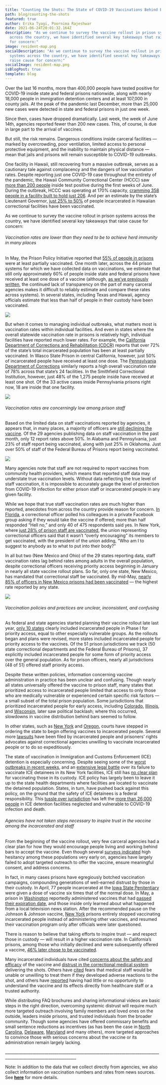 ```yaml
---
title: "Counting the Shots: The State of COVID-19 Vaccinations Behind Bars"
path: blog/counting-the-shots
featured: true
author: Erika Tyagi, Poornima Rajeshwar
date: 2021-06-24T20:01:32.164Z
description: "As we continue to survey the vaccine rollout in prison systems
  across the country, we have identified several key takeaways that raise cause
  for concern:"
image: resident-map.png
socialDescription: "As we continue to survey the vaccine rollout in prison
  systems across the country, we have identified several key takeaways that
  raise cause for concern:"
socialImage: resident-map.png
isBlogPost: true
template: blog
---
```

Over the last 16 months, more than 400,000 people have tested positive for COVID-19 inside state and federal prisons nationwide, along with nearly 18,000 people in immigration detention centers and at least 107,000 in county jails. At the peak of the pandemic last December, more than 25,000 new cases were detected in state and federal prisons in just one week. 

Since then, cases have dropped dramatically. Last week, the week of June 14th, agencies reported fewer than 200 new cases. This, of course, is due in large part to the arrival of vaccines. 

But still, the risk remains. Dangerous conditions inside carceral facilities — marked by overcrowding, poor ventilation, limited access to personal protective equipment, and the inability to maintain physical distance — mean that jails and prisons will remain susceptible to COVID-19 outbreaks.

One facility in Hawaii, still recovering from a massive outbreak, serves as a cautionary tale against complacency and the dangers of low vaccination rates. Despite reporting just one COVID-19 case throughout the entirety of the pandemic, the Hawaii Community Correctional Center (HCCC) saw [more than 200 people](https://dps.hawaii.gov/blog/2020/03/17/coronavirus-covid-19-information-and-resources/) inside test positive during the first weeks of June. During the outbreak, HCCC was operating at 170% capacity, [cramming 358 people in a facility built to hold just 206](https://dps.hawaii.gov/wp-content/uploads/2021/06/Pop-Reports-Weekly-2021-06-07.pdf). And per an estimate by the state’s Lieutenant Governor, [just 25% to 50%](https://www.staradvertiser.com/2021/06/01/hawaii-news/most-hawaii-inmates-refusing-to-get-covid-19-vaccination/) of people incarcerated in Hawaiian correctional facilities have been vaccinated. 

As we continue to survey the vaccine rollout in prison systems across the country, we have identified several key takeaways that raise cause for concern:



###### Vaccination rates are lower than they need to be to achieve herd immunity in many places 

In May, the Prison Policy Initiative reported that [55% of people in prisons](https://www.prisonpolicy.org/blog/2021/05/18/vaccinationrates/) were at least partially vaccinated. One month later, across the 44 prison systems for which we have collected data on vaccinations, we estimate that still only approximately 60% of people inside state and federal prisons have received at least one dose of a vaccine (although, [as we’ve previously written](https://uclacovidbehindbars.org/blog/vaccinedata), the continued lack of transparency on the part of many carceral agencies makes it difficult to reliably estimate and compare these rates across systems). In several states, including Texas and Hawaii, agency officials estimate that less than half of people in their custody have been vaccinated. 

![](resident-map.png)

But when it comes to managing individual outbreaks, what matters most is vaccination rates within individual facilities. And even in states where the overall statewide vaccination rate in prisons is relatively high, individual facilities have reported much lower rates. For example, the [California Department of Corrections and Rehabilitation (CDCR)](https://www.cdcr.ca.gov/covid19/population-status-tracking/) reports that over 72% of the state’s total incarcerated population has been at least partially vaccinated. In Wasco State Prison in central California, however, just 50% of incarcerated people have received at least one dose. The [Pennsylvania Department of Corrections](https://www.cor.pa.gov/Pages/COVID-19.aspx#Dashboard) similarly reports a high overall vaccination rate of 78% across that state’s 24 facilities. In the Smithfield Correctional Institution, however, just 48% of the 1,275 people inside have received at least one shot. Of the 33 active cases inside Pennsylvania prisons right now, 18 are inside that one facility. 

![](facility-beeswarm.png)

###### Vaccination rates are concerningly low among prison staff

Based on the limited data on staff vaccinations reported by agencies, it appears that, in many places, a majority of officers are [still declining the vaccine](https://www.prisonpolicy.org/blog/2021/04/22/vaccinerefusal/). Of the 29 agencies publishing data on staff vaccination in the past month, only 12 report rates above 50%. In Alabama and Pennsylvania, just 23% of staff report being vaccinated, along with just 25% in Oklahoma. Just over 50% of staff of the Federal Bureau of Prisons report being vaccinated.

![](staff-map.png)

Many agencies note that staff are not required to report vaccines from community health providers, which means that reported staff data may understate true vaccination levels. Without data reflecting the true level of staff vaccination, it is impossible to accurately gauge the level of protection from COVID-19 infection for either prison staff or incarcerated people in any given facility. 

While we hope that true staff vaccination rates are much higher than reported, anecdotes from across the country provide reason for concern. [In Florida](https://www.themarshallproject.org/2021/03/15/hell-no-correctional-officers-are-declining-the-coronavirus-vaccine-en-masse), a correctional officer polled his colleagues in a private Facebook group asking if they would take the vaccine if offered; more than half responded “Hell no,” and only 40 of 475 respondents said yes. In New York, where [just 28% of prison staff are vaccinated](https://gothamist.com/news/less-third-ny-prison-staff-vaccinated-against-covid), the union representing correctional officers said that it wasn’t “overly encouraging” its members to get vaccinated, with the president of the union adding, “Who am I to suggest to anybody as to what to put into their body?” 

In all but two (New Mexico and Ohio) of the 29 states reporting data, staff vaccination rates lag behind rates among adults in the overall population, despite correctional officers receiving priority access beginning in January in nearly all state vaccine rollout plans. So far, only one state, New Mexico, has mandated that correctional staff be vaccinated. By mid-May, [nearly 85% of officers in New Mexico prisons had been vaccinated](https://www.kob.com/new-mexico-news/nm-department-of-corrections-reaches-vaccination-milestone/6106070/) — the highest rate reported by any state. 

![](staff-gen-dumbell.png)

###### Vaccination policies and practices are unclear, inconsistent, and confusing

As federal and state agencies started planning their vaccine rollout late last year, [only 10 states](https://www.prisonpolicy.org/blog/2020/12/08/covid-vaccination-plans/) clearly included incarcerated people in Phase I for priority access, equal to other especially vulnerable groups. As the rollouts began and plans were revised, more states included incarcerated people for priority access to the vaccines. Of the 51 prison jurisdictions we track (50 state correctional departments and the Federal Bureau of Prisons), 37 explicitly included incarcerated people for some form of priority access over the general population. As for prison officers, nearly all jurisdictions (48 of 51) offered staff priority access.

Despite these written policies, information concerning vaccine administration in practice has been unclear and confusing. Though nearly all states universally offered the vaccine to prison staff, many states that prioritized access to incarcerated people limited that access to only those who are medically vulnerable or experienced certain specific risk factors — a small subset of the total prison population. Some jurisdictions that prioritized incarcerated people for early access, including [Colorado](https://coloradosun.com/2020/12/02/colorad-coronavirus-vaccine-polis-prisoners/), [Illinois](https://www.chicagotribune.com/investigations/ct-coronavirus-illinois-prison-vaccine-plan-update-20210213-7pshvlwhmjgopl3qgfxfl46avy-story.html), and [Wisconsin](https://www.jsonline.com/story/news/politics/2021/01/21/republicans-propose-making-covid-vaccine-available-everyone-mid-march/4231850001/), later saw political backlash; where this occurred, slowdowns in vaccine distribution behind bars seemed to follow. 

In other states, such as [New York](https://www.nytimes.com/2021/03/29/nyregion/covid-vaccine-new-york-prisons.html) and [Oregon](https://www.nytimes.com/2021/02/03/world/oregon-prison-inmates-vaccine.html#:~:text=A%20federal%20court%20judge%20in,inside%20prisons%20have%20been%20common.), courts have stepped in ordering the state to begin offering vaccines to incarcerated people. Several more [lawsuits](https://www.usatoday.com/story/news/nation/2021/05/08/covid-prison-how-us-inmates-fought-vaccines-protection/6879647002/) have been filed by incarcerated people and prisoners’ rights advocates against correctional agencies unwilling to vaccinate incarcerated people or to do so expeditiously.

The state of vaccination in Immigration and Customs Enforcement (ICE) detention is especially concerning. Despite seeing some of the [worst outbreaks in recent weeks](https://theintercept.com/2021/06/20/covid-asylum-detention-ice/), and an [extensive legal battle](https://www.motherjones.com/politics/2021/03/youre-doing-nothing-judge-slams-ice-for-failing-to-vaccinate-detainees/) over its failure to vaccinate ICE detainees in its New York facilities, ICE still has [no clear plan](https://www.businessinsider.com/vaccine-rollout-neglects-ice-detainees-2021-2) for vaccinating those in its custody. ICE policy has largely been to leave it up to the state health departments where facilities are located to vaccinate the detained population. States, in turn, have pushed back against this policy, on the ground that the safety of ICE detainees is a federal responsibility. This [tussle over jurisdiction](https://phr.org/our-work/resources/the-united-states-urgently-needs-a-covid-19-vaccination-plan-for-people-in-immigration-detention/) has left the [more than 26,000 people](https://www.ice.gov/coronavirus) in ICE detention facilities neglected and vulnerable to COVID-19 infection and death.

###### Agencies have not taken steps necessary to inspire trust in the vaccine among the incarcerated and staff 

From the beginning of the vaccine rollout, very few carceral agencies had a clear plan for how they would encourage people living and working behind bars to accept the vaccine. Even though several [surveys indicated](https://www.cdc.gov/mmwr/volumes/70/wr/mm7013a3.htm?s_cid=mm7013a3_e&ACSTrackingID=USCDC_92https://www.cdc.gov/mmwr/volumes/70/wr/mm7013a3.htm?s_cid=mm7013a3_e&ACSTrackingID=USCDC_921-DM53653&ACSTrackingLabel=This%20Week%20in%20MMWR%20-%20Vol.%2070%2C%20April%202%2C%202021&deliveryName=USCDC_921-DM5365353653) high hesitancy among these populations very early on, agencies have largely failed to adopt targeted outreach to offer the vaccine, ensure meaningful consent, and address concerns. 

In fact, in many cases prisons have egregiously botched vaccination campaigns, compounding generations of well-earned distrust by those in their custody. In April, 77 people incarcerated at the [Iowa State Penitentiary](https://www.desmoinesregister.com/story/news/crime-and-courts/2021/04/21/iowa-prison-gives-overdoses-coronavirus-covid-19-vaccine-inmates-fort-madison-department-corrections/7328432002/) were given a dose of vaccine six times that of the normal dose. In May, a prison in [Washington](https://www.king5.com/article/news/health/coronavirus/vaccine/monroe-washington-prison-outdated-covid-vaccine/281-2c53de2e-4752-4387-9328-80dd084a77fc) reportedly administered vaccines that had [passed their expiration date](https://www.heraldnet.com/opinion/comment-expired-vaccine-for-monroe-prisoners-a-shot-to-trust/), and those inside only learned about what happened from a local television news station. After the recommended pause on the Johnson & Johnson vaccine, [New York](https://gothamist.com/news/ny-quietly-stopped-vaccinating-people-in-state-prisonsbut-promised-to-resume-after-questioning) prisons entirely stopped vaccinating incarcerated people instead of administering other vaccines, and resumed their vaccination program only after officials were later questioned. 

There is reason to believe that taking efforts to inspire trust — and respect those in custody — will result in a higher vaccination rate. In California’s prisons, among those who initially declined and were subsequently offered a vaccine, [46% later chose to be vaccinated](https://www.nejm.org/doi/full/10.1056/NEJMc2105282). 

Many incarcerated individuals have cited [concerns about the safety and efficacy](https://www.cdc.gov/mmwr/volumes/70/wr/mm7013a3.htm?s_cid=mm7013a3_x) of the vaccine and [distrust in the correctional medical system](https://www.themarshallproject.org/2021/03/01/we-asked-people-behind-bars-how-they-feel-about-getting-vaccinated) delivering the shots. Others have [cited](https://theintercept.com/2021/06/20/covid-asylum-detention-ice/) fears that medical staff would be unable or unwilling to treat them if they developed adverse reactions to the shot, and others have [reported](https://www.brennancenter.org/our-work/analysis-opinion/covid-19-and-struggle-health-behind-bars) having had little or no opportunity to understand the vaccine and its effects directly from healthcare staff or a trusted authority. 

While distributing FAQ brochures and sharing informational videos are basic steps in the right direction, overcoming systemic distrust will require much more targeted outreach involving family members and loved ones on the outside, leaders inside prisons, and trusted individuals from the broader community. Though some agencies have offered commissary benefits and small sentence reductions as incentives (as has been the case in [North Carolina](https://www.charlotteobserver.com/news/coronavirus/article248866464.html), [Delaware](https://apnews.com/article/health-dover-delaware-coronavirus-pandemic-prisons-23a9561552bde1feec73e88e2e73705e), [Maryland](https://wtop.com/maryland/2021/05/maryland-inmates-promised-snacks-commissary-packages-if-they-choose-vaccination/) and many others), more targeted approaches to convince those with serious concerns about the vaccine or its administration remain largely lacking.

\_\_\_\_\_\_\_\_\_\_\_\_\_\_\_\_\_\_\_\_\_\_\_\_\_\_\_\_\_\_\_\_\_\_\_\_\_\_\_\_\_\_\_\_\_\_\_\_\_\_\_\_\_\_\_\_\_\_\_\_\_\_\_\_\_\_\_\_\_\_\_\_\_\_\_\_\_\_\_\_\_\_\_\_\_\_\_\_\_\_\_\_\_\_\_\_\_\_\_\_\_\_\_\_\_\_\_\_\_\_\_\_\_\_

Note: In addition to the data that we collect directly from agencies, we also collect information on vaccination numbers and rates from news sources. See **[here](https://docs.google.com/spreadsheets/d/1tc3p3FHG0tCHnlfb8YAABno_oh9JSNL4MNfhn_clyX0/edit#gid=1193383955)** for more details.